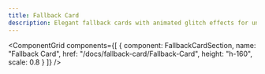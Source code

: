 ```yaml
---
title: Fallback Card
description: Elegant fallback cards with animated glitch effects for unavailable content
---
```




<ComponentGrid 
  components={[
    {
      component: FallbackCardSection,
      name: "Fallback Card",
      href: "/docs/fallback-card/Fallback-Card",
      height: "h-160",
      scale: 0.8
    }
  ]}
/>
